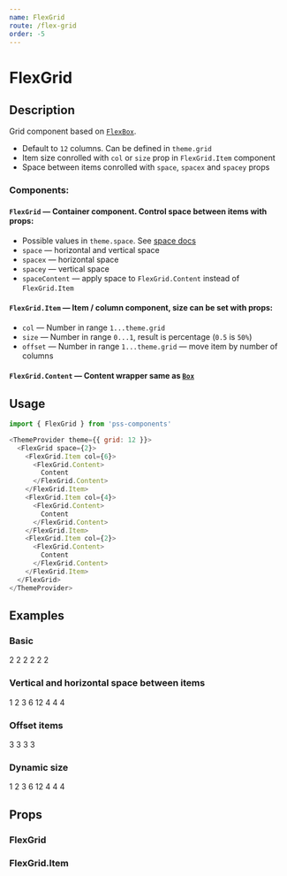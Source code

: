 ```yaml
---
name: FlexGrid
route: /flex-grid
order: -5
---
```




# FlexGrid

## Description

Grid component based on [`FlexBox`](#/flex-box).

- Default to `12` columns. Can be defined in `theme.grid`
- Item size conrolled with `col` or `size` prop in `FlexGrid.Item` component
- Space between items conrolled with `space`, `spacex` and `spacey` props

### Components:


#### `FlexGrid` — Container component. Control space between items with props:

- Possible values in `theme.space`. See [space docs](https://github.com/exah/pss/blob/master/docs/api.md#space)
- `space` — horizontal and vertical space
- `spacex` — horizontal space
- `spacey` — vertical space
- `spaceContent` — apply space to `FlexGrid.Content` instead of `FlexGrid.Item`

#### `FlexGrid.Item` — Item / column component, size can be set with props:

- `col` — Number in range `1...theme.grid`
- `size` — Number in range `0...1`, result is percentage (`0.5` is `50%`)
- `offset` — Number in range `1...theme.grid` — move item by number of columns


#### `FlexGrid.Content` — Content wrapper same as [`Box`](#/box)

## Usage

```js
import { FlexGrid } from 'pss-components'
```

```js
<ThemeProvider theme={{ grid: 12 }}>
  <FlexGrid space={2}>
    <FlexGrid.Item col={6}>
      <FlexGrid.Content>
        Content
      </FlexGrid.Content>
    </FlexGrid.Item>
    <FlexGrid.Item col={4}>
      <FlexGrid.Content>
        Content
      </FlexGrid.Content>
    </FlexGrid.Item>
    <FlexGrid.Item col={2}>
      <FlexGrid.Content>
        Content
      </FlexGrid.Content>
    </FlexGrid.Item>
  </FlexGrid>
</ThemeProvider>
```


## Examples

### Basic

<Playground>
  <FlexGrid spacex={1}>
    <FlexGrid.Item col={2}>
      <FlexGrid.Content outline='1px solid' pd={1}>
        2
      </FlexGrid.Content>
    </FlexGrid.Item>
    <FlexGrid.Item col={2}>
      <FlexGrid.Content outline='1px solid' pd={1}>
        2
      </FlexGrid.Content>
    </FlexGrid.Item>
    <FlexGrid.Item col={2}>
      <FlexGrid.Content outline='1px solid' pd={1}>
        2
      </FlexGrid.Content>
    </FlexGrid.Item>
    <FlexGrid.Item col={2}>
      <FlexGrid.Content outline='1px solid' pd={1}>
        2
      </FlexGrid.Content>
    </FlexGrid.Item>
    <FlexGrid.Item col={2}>
      <FlexGrid.Content outline='1px solid' pd={1}>
        2
      </FlexGrid.Content>
    </FlexGrid.Item>
    <FlexGrid.Item col={2}>
      <FlexGrid.Content outline='1px solid' pd={1}>
        2
      </FlexGrid.Content>
    </FlexGrid.Item>
  </FlexGrid>
</Playground>

### Vertical and horizontal space between items

<Playground>
  <ThemeProvider theme={{ grid: 12 }}>
    <FlexGrid space={1}>
      <FlexGrid.Item col={1}>
        <FlexGrid.Content outline='1px solid' pd={1}>
          1
        </FlexGrid.Content>
      </FlexGrid.Item>
      <FlexGrid.Item col={2}>
        <FlexGrid.Content outline='1px solid' pd={1}>
          2
        </FlexGrid.Content>
      </FlexGrid.Item>
      <FlexGrid.Item col={3}>
        <FlexGrid.Content outline='1px solid' pd={1}>
          3
        </FlexGrid.Content>
      </FlexGrid.Item>
      <FlexGrid.Item col={6}>
        <FlexGrid.Content outline='1px solid' pd={1}>
          6
        </FlexGrid.Content>
      </FlexGrid.Item>
      <FlexGrid.Item col={12}>
        <FlexGrid.Content outline='1px solid' pd={1}>
          12
        </FlexGrid.Content>
      </FlexGrid.Item>
      <FlexGrid.Item col={4}>
        <FlexGrid.Content outline='1px solid' pd={1}>
          4
        </FlexGrid.Content>
      </FlexGrid.Item>
      <FlexGrid.Item col={4}>
        <FlexGrid.Content outline='1px solid' pd={1}>
          4
        </FlexGrid.Content>
      </FlexGrid.Item>
      <FlexGrid.Item col={4}>
        <FlexGrid.Content outline='1px solid' pd={1}>
          4
        </FlexGrid.Content>
      </FlexGrid.Item>
    </FlexGrid>
  </ThemeProvider>
</Playground>

### Offset items

<Playground>
  <FlexGrid space={1}>
    <FlexGrid.Item col={3} mgr='75%'>
      <FlexGrid.Content outline='1px solid' pd={1}>
        3
      </FlexGrid.Content>
    </FlexGrid.Item>
    <FlexGrid.Item col={3} offset={3}>
      <FlexGrid.Content outline='1px solid' pd={1}>
        3
      </FlexGrid.Content>
    </FlexGrid.Item>
    <FlexGrid.Item col={3} offset={6}>
      <FlexGrid.Content outline='1px solid' pd={1}>
        3
      </FlexGrid.Content>
    </FlexGrid.Item>
    <FlexGrid.Item col={3} offset={9}>
      <FlexGrid.Content outline='1px solid' pd={1}>
        3
      </FlexGrid.Content>
    </FlexGrid.Item>
  </FlexGrid>
</Playground>

### Dynamic size

<Playground>
  <FlexGrid space={1}>
    <FlexGrid.Item size={1 / 12}>
      <FlexGrid.Content outline='1px solid' pd={1}>
        1
      </FlexGrid.Content>
    </FlexGrid.Item>
    <FlexGrid.Item size={2 / 12}>
      <FlexGrid.Content outline='1px solid' pd={1}>
        2
      </FlexGrid.Content>
    </FlexGrid.Item>
    <FlexGrid.Item size={3 / 12}>
      <FlexGrid.Content outline='1px solid' pd={1}>
        3
      </FlexGrid.Content>
    </FlexGrid.Item>
    <FlexGrid.Item size={6 / 12}>
      <FlexGrid.Content outline='1px solid' pd={1}>
        6
      </FlexGrid.Content>
    </FlexGrid.Item>
    <FlexGrid.Item size={12 / 12}>
      <FlexGrid.Content outline='1px solid' pd={1}>
        12
      </FlexGrid.Content>
    </FlexGrid.Item>
    <FlexGrid.Item size={4 / 12}>
      <FlexGrid.Content outline='1px solid' pd={1}>
        4
      </FlexGrid.Content>
    </FlexGrid.Item>
    <FlexGrid.Item size={4 / 12}>
      <FlexGrid.Content outline='1px solid' pd={1}>
        4
      </FlexGrid.Content>
    </FlexGrid.Item>
    <FlexGrid.Item size={4 / 12}>
      <FlexGrid.Content outline='1px solid' pd={1}>
        4
      </FlexGrid.Content>
    </FlexGrid.Item>
  </FlexGrid>
</Playground>


## Props

### FlexGrid

<PropsTable of={FlexGrid} />

### FlexGrid.Item

<PropsTable of={FlexGrid.Item} />
